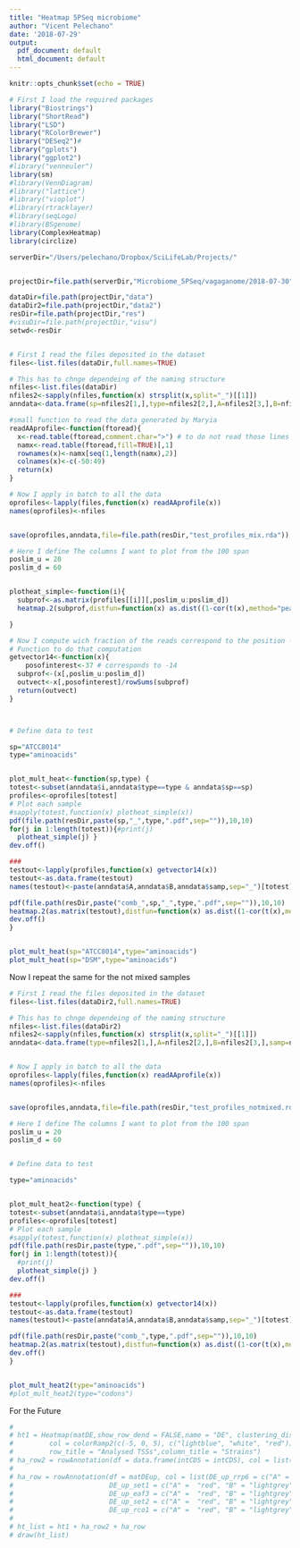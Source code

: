 ---
title: "Heatmap 5PSeq microbiome"
author: "Vicent Pelechano"
date: '2018-07-29'
output:
  pdf_document: default
  html_document: default
---

```{r setup, include=FALSE}
knitr::opts_chunk$set(echo = TRUE)
```


```{r Load the cluster data,include=FALSE}
# First I load the required packages
library("Biostrings")
library("ShortRead")
library("LSD")
library("RColorBrewer")
library("DESeq2")# 
library("gplots")
library("ggplot2")
#library("venneuler")
library(sm)
#library(VennDiagram)
#library("lattice")
#library("vioplot")
#library(rtracklayer)
#library(seqLogo) 
#library(BSgenome)
library(ComplexHeatmap)
library(circlize)

serverDir="/Users/pelechano/Dropbox/SciLifeLab/Projects/"


projectDir=file.path(serverDir,"Microbiome_5PSeq/vagaganome/2018-07-30")

dataDir=file.path(projectDir,"data")
dataDir2=file.path(projectDir,"data2")
resDir=file.path(projectDir,"res")
#visuDir=file.path(projectDir,"visu")
setwd<-resDir


# First I read the files deposited in the dataset
files<-list.files(dataDir,full.names=TRUE)

# This has to chnge dependeing of the naming structure
nfiles<-list.files(dataDir)
nfiles2<-sapply(nfiles,function(x) strsplit(x,split="_")[[1]])
anndata<-data.frame(sp=nfiles2[1,],type=nfiles2[2,],A=nfiles2[3,],B=nfiles2[4,],samp=nfiles2[5,],i=1:length(nfiles2[1,]))

#small function to read the data generated by Maryia
readAAprofile<-function(ftoread){
  x<-read.table(ftoread,comment.char=">") # to do not read those lines
  namx<-read.table(ftoread,fill=TRUE)[,1]
  rownames(x)<-namx[seq(1,length(namx),2)]
  colnames(x)<-c(-50:49)
  return(x)
}

# Now I apply in batch to all the data
oprofiles<-lapply(files,function(x) readAAprofile(x))
names(oprofiles)<-nfiles


save(oprofiles,anndata,file=file.path(resDir,"test_profiles_mix.rda"))

```


```{r, echo=FALSE}

# Here I define The columns I want to plot from the 100 span 
poslim_u = 20
poslim_d = 60


plotheat_simple<-function(i){
  subprof<-as.matrix(profiles[[i]][,poslim_u:poslim_d])
  heatmap.2(subprof,distfun=function(x) as.dist((1-cor(t(x),method="pearson"))/2),col=rev(heat.colors(256)),Colv = NA,dendrogram="row",scale="row",trace="none",na.rm=TRUE, main=names(profiles)[i])#colsep=c(17,24,28),sepcolor="darkgrey"

}

# Now I compute wich fraction of the reads correspond to the position -14 [37]
# Function to do that computation
getvector14<-function(x){
    posofinterest<-37 # corresponds to -14
  subprof<-(x[,poslim_u:poslim_d])
  outvect<-x[,posofinterest]/rowSums(subprof)
  return(outvect)
}



# Define data to test

sp="ATCC8014"
type="aminoacids"


plot_mult_heat<-function(sp,type) {
totest<-subset(anndata$i,anndata$type==type & anndata$sp==sp)
profiles<-oprofiles[totest]
# Plot each sample
#sapply(totest,function(x) plotheat_simple(x))
pdf(file.path(resDir,paste(sp,"_",type,".pdf",sep="")),10,10)
for(j in 1:length(totest)){#print(j)
  plotheat_simple(j) }
dev.off()

###
testout<-lapply(profiles,function(x) getvector14(x))
testout<-as.data.frame(testout)
names(testout)<-paste(anndata$A,anndata$B,anndata$samp,sep="_")[totest]

pdf(file.path(resDir,paste("comb_",sp,"_",type,".pdf",sep="")),10,10)
heatmap.2(as.matrix(testout),distfun=function(x) as.dist((1-cor(t(x),method="pearson"))/2), col=rev(heat.colors(256)),Rowv = NA,dendrogram="col",scale="col",trace="none",na.rm=TRUE, main=strsplit(names(profiles)[1],split="_")[[1]][1])#colsep=c(17,24,28),sepcolor="darkgrey"
dev.off()
}


plot_mult_heat(sp="ATCC8014",type="aminoacids") 
plot_mult_heat(sp="DSM",type="aminoacids") 

```
 
 
 
 
 Now I repeat the same for the not mixed samples
 
 
 
```{r, echo=FALSE}

# First I read the files deposited in the dataset
files<-list.files(dataDir2,full.names=TRUE)

# This has to chnge dependeing of the naming structure
nfiles<-list.files(dataDir2)
nfiles2<-sapply(nfiles,function(x) strsplit(x,split="_")[[1]])
anndata<-data.frame(type=nfiles2[1,],A=nfiles2[2,],B=nfiles2[3,],samp=nfiles2[4,],i=1:length(nfiles2[1,]))


# Now I apply in batch to all the data
oprofiles<-lapply(files,function(x) readAAprofile(x))
names(oprofiles)<-nfiles


save(oprofiles,anndata,file=file.path(resDir,"test_profiles_notmixed.rda"))

# Here I define The columns I want to plot from the 100 span 
poslim_u = 20
poslim_d = 60


# Define data to test

type="aminoacids"


plot_mult_heat2<-function(type) {
totest<-subset(anndata$i,anndata$type==type)
profiles<-oprofiles[totest]
# Plot each sample
#sapply(totest,function(x) plotheat_simple(x))
pdf(file.path(resDir,paste(type,".pdf",sep="")),10,10)
for(j in 1:length(totest)){
  #print(j)
  plotheat_simple(j) }
dev.off()

###
testout<-lapply(profiles,function(x) getvector14(x))
testout<-as.data.frame(testout)
names(testout)<-paste(anndata$A,anndata$B,anndata$samp,sep="_")[totest]

pdf(file.path(resDir,paste("comb_",type,".pdf",sep="")),10,10)
heatmap.2(as.matrix(testout),distfun=function(x) as.dist((1-cor(t(x),method="pearson"))/2), col=rev(heat.colors(256)),Rowv = NA,dendrogram="col",scale="col",trace="none",na.rm=TRUE, main=strsplit(names(profiles)[1],split="_")[[1]][1])#colsep=c(17,24,28),sepcolor="darkgrey"
dev.off()
}


plot_mult_heat2(type="aminoacids") 
#plot_mult_heat2(type="codons") 


```
 
 
 
 
 
 
 
 
 
 
 
 
 
For the Future
```{r, echo=FALSE}
# 
# ht1 = Heatmap(matDE,show_row_dend = FALSE,name = "DE", clustering_distance_rows = "pearson",
#         col = colorRamp2(c(-5, 0, 5), c("lightblue", "white", "red")),na_col = "grey",
#         row_title = "Analysed TSSs",column_title = "Strains")
# ha_row2 = rowAnnotation(df = data.frame(intCDS = intCDS), col = list(intCDS = c("iTSS" =  "black", "No" = "white")))
# 
# ha_row = rowAnnotation(df = matDEup, col = list(DE_up_rrp6 = c("A" =  "red", "B" = "lightgrey"),
#                        DE_up_set1 = c("A" =  "red", "B" = "lightgrey"),
#                        DE_up_eaf3 = c("A" =  "red", "B" = "lightgrey"),
#                        DE_up_set2 = c("A" =  "red", "B" = "lightgrey"),
#                        DE_up_rco1 = c("A" =  "red", "B" = "lightgrey")))
# 
# ht_list = ht1 + ha_row2 + ha_row
# draw(ht_list)


```

